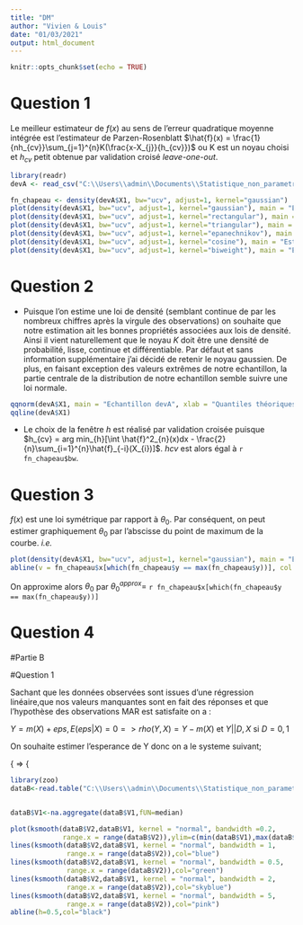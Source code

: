 ```yaml
---
title: "DM"
author: "Vivien & Louis"
date: "01/03/2021"
output: html_document
---
```


```r
knitr::opts_chunk$set(echo = TRUE)
```

# Question 1


Le meilleur estimateur de ${f}(x)$ au sens de l'erreur quadratique moyenne intégrée est l'estimateur de Parzen-Rosenblatt $\hat{f}(x) = \frac{1}{nh_{cv}}\sum_{j=1}^{n}K(\frac{x-X_{j}}{h_{cv}})$ ou K est un noyau choisi et $h_{cv}$ petit obtenue par validation croisé *leave-one-out*.


```r
library(readr)
devA <- read_csv("C:\\Users\\admin\\Documents\\Statistique_non_parametrique\\donnees_source\\devA.txt", col_names = FALSE)
```



```r
fn_chapeau <- density(devA$X1, bw="ucv", adjust=1, kernel="gaussian") 
plot(density(devA$X1, bw="ucv", adjust=1, kernel="gaussian"), main = "Estimation de f(x) par noyau gaussien")
plot(density(devA$X1, bw="ucv", adjust=1, kernel="rectangular"), main = "Estimation de f(x) par noyau rectangulaire")
plot(density(devA$X1, bw="ucv", adjust=1, kernel="triangular"), main = "Estimation de f(x) par noyau triangulaire")
plot(density(devA$X1, bw="ucv", adjust=1, kernel="epanechnikov"), main = "Estimation de f(x) par noyau epanechnikov")
plot(density(devA$X1, bw="ucv", adjust=1, kernel="cosine"), main = "Estimation de f(x) par noyau cosine")
plot(density(devA$X1, bw="ucv", adjust=1, kernel="biweight"), main = "Estimation de f(x) par noyau biweight")
```



# Question 2


- Puisque l'on estime une loi de densité (semblant continue de par les nombreux chiffres après la virgule des observations) on souhaite que notre estimation ait les bonnes propriétés associées aux lois de densité. Ainsi il vient naturellement que le noyau $K$ doit être une densité de probabilité, lisse, continue et différentiable. Par défaut et sans information supplémentaire j'ai décidé de retenir le noyau gaussien. De plus, en faisant exception des valeurs extrêmes de notre echantillon, la partie centrale de la distribution de notre echantillon semble suivre une loi normale.

```r
qqnorm(devA$X1, main = "Echantillon devA", xlab = "Quantiles théoriques de loi normale", ylab = "Quantiles observés")
qqline(devA$X1)
```


- Le choix de la fenêtre $h$ est réalisé par validation croisée puisque $h_{cv} = arg min_{h}[\int \hat{f}^2_{n}(x)dx - \frac{2}{n}\sum_{i=1}^{n}\hat{f}_{-i}(X_{i})]$. $h_{}cv$ est alors égal à `r fn_chapeau$bw`. 



# Question 3 

$f(x)$ est une loi symétrique par rapport à $\theta_{0}$. Par conséquent, on peut estimer graphiquement $\theta_{0}$ par l'abscisse du point de maximum de la courbe. *i.e.*

```r
plot(density(devA$X1, bw="ucv", adjust=1, kernel="gaussian"), main = "Estimation de f(x) par noyau gaussien");
abline(v = fn_chapeau$x[which(fn_chapeau$y == max(fn_chapeau$y))], col = "red")
```

On approxime alors $\theta_{0}$ par $\theta_{0}^{approx} =$ `r fn_chapeau$x[which(fn_chapeau$y == max(fn_chapeau$y))]`


# Question 4 




#Partie B

#Question 1

Sachant que les données observées sont issues d'une régression linéaire,que nos valeurs manquantes sont en fait des réponses et que l'hypothèse des observations MAR est satisfaite on a :

$Y=m(X)+eps, E(eps|X)=0 => rho(Y,X)=Y-m(X)$ et $Y||D,X$ si $D=0,1$

On souhaite estimer l'esperance de Y donc on a le systeme suivant;

\left \{
\begin{array}{rcl}
E[Y-alpha0]=0\\
D||Y,X
\end{array}
\right
=> 
\left \{
\begin{array}{rcl}
E[(D/p(X)*(Y-alpha0)]=0\\
E[(D/p(X))-1|X]=0
\end{array}
\right


```r
library(zoo)
dataB<-read.table("C:\\Users\\admin\\Documents\\Statistique_non_parametrique\\donnees_source\\devB.txt")


dataB$V1<-na.aggregate(dataB$V1,fUN=median)

plot(ksmooth(dataB$V2,dataB$V1, kernel = "normal", bandwidth =0.2,
             range.x = range(dataB$V2)),ylim=c(min(dataB$V1),max(dataB$V1)),col="red")
lines(ksmooth(dataB$V2,dataB$V1, kernel = "normal", bandwidth = 1,
              range.x = range(dataB$V2)),col="blue")
lines(ksmooth(dataB$V2,dataB$V1, kernel = "normal", bandwidth = 0.5,
              range.x = range(dataB$V2)),col="green")
lines(ksmooth(dataB$V2,dataB$V1, kernel = "normal", bandwidth = 2,
              range.x = range(dataB$V2)),col="skyblue")
lines(ksmooth(dataB$V2,dataB$V1, kernel = "normal", bandwidth = 5,
              range.x = range(dataB$V2)),col="pink")
abline(h=0.5,col="black")

```


